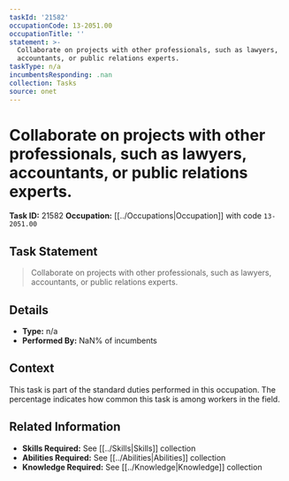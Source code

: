 ```yaml
---
taskId: '21582'
occupationCode: 13-2051.00
occupationTitle: ''
statement: >-
  Collaborate on projects with other professionals, such as lawyers,
  accountants, or public relations experts.
taskType: n/a
incumbentsResponding: .nan
collection: Tasks
source: onet
---
```

# Collaborate on projects with other professionals, such as lawyers, accountants, or public relations experts.

**Task ID:** 21582
**Occupation:** [[../Occupations|Occupation]] with code `13-2051.00`

## Task Statement

> Collaborate on projects with other professionals, such as lawyers, accountants, or public relations experts.

## Details

- **Type:** n/a
- **Performed By:** NaN% of incumbents

## Context

This task is part of the standard duties performed in this occupation. The percentage indicates how common this task is among workers in the field.

## Related Information

- **Skills Required:** See [[../Skills|Skills]] collection
- **Abilities Required:** See [[../Abilities|Abilities]] collection
- **Knowledge Required:** See [[../Knowledge|Knowledge]] collection
